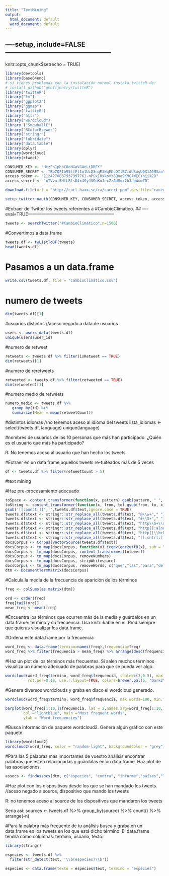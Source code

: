 ```yaml
---
title: "TextMining"
output:
  html_document: default
  word_document: default
---
```


## ----setup, include=FALSE------------------------------------------------
knitr::opts_chunk$set(echo = TRUE)

```r
library(devtools)
library(base64enc)
# si tienes problemas con la instalación normal instala twitteR de:
# install_github("geoffjentry/twitteR")
library("twitteR")
library("tm")
library("ggplot2")
library("ggmap")
library("twitteR")
library("httr")
library("wordcloud")
library ("SnowballC")
library("RColorBrewer")
library("stringr")
library("lubridate")
library("data.table")
library(dplyr)
library(wordcloud)
library(rtweet)
```

```r
CONSUMER_KEY <- "HtzFn1phbC8oNGaVGAcLiDRFY"
CONSUMER_SECRET <- "Bb7QFIb95lfFl1m1UiQ3nqR3NqEKcOIlB7idU3uqUOX1AGMSan"
access_token <- "1124270837937397761-nPSxI0xkoVY5Que9KMG7WECYniik2D"
access_secret <- "xTVvat5HtLBfsD4x4SyJSOuKuJexZzAdMqx2b3aoWumZD"
```

```r
download.file(url = "http://curl.haxx.se/ca/cacert.pem",destfile="cacert.pem")
```

```r
setup_twitter_oauth(CONSUMER_KEY, CONSUMER_SECRET, access_token, access_secret)
```

#Extraer de Twitter los tweets referentes a #CambioClimático.
## ----eval=TRUE-----------------------------------------------------------
```r
tweets <- searchTwitter("#CambioClimático",n=1500)
```


#Convertimos a data.frame
```r
tweets.df <- twListToDF(tweets)
head(tweets.df)
```

# Pasamos a un data.frame
```r
write.csv(tweets.df, file = "CambioClimático.csv")
```

# numero de tweets
```r
dim(tweets.df)[1]
```

#usuarios distintos //aceso negado a data de usuarios
```r
users <- users_data(tweets.df) 
unique(users$user_id)

```

#numero de retweet
```r
retweets <- tweets.df %>% filter(isRetweet == TRUE)
dim(retweets)[1]
```

#numero de reretweets 
```r
retweeted <- tweets.df %>% filter(retweeted == TRUE)
dim(retweeted)[1]
```

#numero medio de retweets 
```r
numero_medio <- tweets.df %>% 
   group_by(id) %>%
   summarize(Mean = mean(retweetCount))
```

#distintos idiomas //no tenemos aceso al idioma del tweets
lista_idiomas <- select(tweets.df, language) 
unique(language)

#nombres de usuarios de las 10 personas que más han participado. ¿Quién es el usuario que más ha participado?

R: No tenemos aceso al usuario que han hecho los tweets

#Extraer en un data frame aquellos tweets re-tuiteados más de 5 veces
```r
df <- tweets.df %>% filter(retweetCount > 5)
```

#text mining

#Haz pre-procesamiento adecuado

```r
toSpace <- content_transformer(function(x, pattern) gsub(pattern, " ", x))
toString <- content_transformer(function(x, from, to) gsub(from, to, x))
gsub('[[:punct:]]','',tweets.df$text,ignore.case = TRUE)
tweets.df$text <- stringr::str_replace_all(tweets.df$text, "@\\w+"," ")
tweets.df$text <- stringr::str_replace_all(tweets.df$text, "#\\S+"," ")## Remove Hashtags
tweets.df$text <- stringr::str_replace_all(tweets.df$text, "http\\S+\\s*"," ")## Remove URLs
tweets.df$text <- stringr::str_replace_all(tweets.df$text, "http[[:alnum:]]*"," ")## Remove URLs
tweets.df$text <- stringr::str_replace_all(tweets.df$text, "http[[\\b+RT]]"," ")## Remove URLs
tweets.df$text <- stringr::str_replace_all(tweets.df$text, "[[:cntrl:]]"," ")
docsCorpus <- Corpus(VectorSource(tweets.df$text))
docsCorpus <- tm_map(docsCorpus, function(x) iconv(enc2utf8(x), sub = "byte"))
docsCorpus <- tm_map(docsCorpus, content_transformer(tolower))
docsCorpus <- tm_map(docsCorpus, removeNumbers)
docsCorpus <- tm_map(docsCorpus, stripWhitespace)
docsCorpus <- tm_map(docsCorpus, removeWords, c("que","las","para","del", "los","por","más","sin","de","sobre","una","...","detrás","@"))
dtm <- DocumentTermMatrix(docsCorpus)
```

#Calcula la media de la frecuencia de aparición de los términos

```r
freq <- colSums(as.matrix(dtm))

ord <- order(freq)
freq[tail(ord)]
mean_freq <- mean(freq)
```

#Encuentra los términos que ocurren más de la media y guárdalos en un data.frame: término y su frecuencia. Usa knitr::kable en el .Rmd siempre que quieras visualizar los data.frame.

#Ordena este data.frame por la frecuencia

```r
word_freq <- data.frame(termino=names(freq),frequencia=freq)
word_freq %>% filter(frequencia > mean_freq) %>% arrange(desc(frequencia))
```

#Haz un plot de los términos más frecuentes. Si salen muchos términos visualiza un número adecuado de palabras para que se pueda ver algo.
```r
wordcloud(word_freq$termino, word_freq$frequencia, scale=c(3,0.5), max.words=60, random.order=FALSE, 
          rot.per=0.10, use.r.layout=TRUE, colors=brewer.pal(6, "Dark2")) 
```
#Genera diversos wordclouds y graba en disco el wordcloud generado.

```r
wordcloud(word_freq$termino, word_freq$frequencia, max.words=100, min.freq = 50, colors=brewer.pal(6, "RdBu"))
```

```r
barplot(word_freq[1:10,]$frequencia, las = 2,names.arg=word_freq[1:10,]$termino,
        col ="lightblue", main ="Most frequent words",
        ylab = "Word frequencies")
```

#Busca información de paquete wordcloud2. Genera algún gráfico con este paquete.

```r
library(wordcloud2)
wordcloud2(word_freq, color = "random-light", backgroundColor = "grey")
```

#Para las 5 palabras más importantes de vuestro análisis encontrar palabras que estén relacionadas y guárdalas en un data.frame. Haz plot de las asociaciones.
```r
assocs <- findAssocs(dtm, c("especies", "contra", "informe","países","lucha"), c(0.7))
```

#Haz plot con los dispositivos desde los que se han mandado los tweets. //aceso negado a source, dispositivo que mando los tweets

R: no tenemos aceso al source de los dispositivos que mandaron los tweets

Seria asi: sources <- tweets.df %>%
  group_by(source) %>% 
  count() %>%
  arrange(-n)


#Para la palabra más frecuente de tu análisis busca y graba en un data.frame en los tweets en los que está dicho término. El data.frame tendrá como columnas: término, usuario, texto.

```r
library(stringr)

especies <- tweets.df %>%
  filter(str_detect(text, '\\b(especies)\\b'))

especies <- data.frame(texto = especies$text, termino = "especies")
```